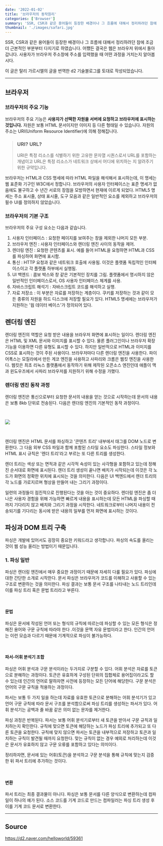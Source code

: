 ```yaml
---
date: '2022-01-02'
title: '브라우저의 동작원리'
categories: ['Browser']
summary: 'SSR, CSR과 같은 용어들이 등장한 배경이나 그 흐름에 대해서 정리하려던 참에 조금 더 근본적인 부분부터 다지기로 하였습니다. 어쨌든 결국은 웹은 브라우저 위에서 돌아갑니다. 사용자가 브라우저 주소창에 도네인 주소를 입력했을 때 어떤 과정을 거치는지 알아봅시다. 이 글은 탈리 가르시엘의 글을 번역한 d2 기술블로그를 토대로 작성되었습니다.'
thumbnail: './images/safari.jpg'
---
```


SSR, CSR과 같은 용어들이 등장한 배경이나 그 흐름에 대해서 정리하려던 참에 조금 더 근본적인 부분부터 다지기로 하였습니다. 어쨌든 결국은 웹은 브라우저 위에서 돌아갑니다. 사용자가 브라우저 주소창에 주소를 입력했을 때 어떤 과정을 거치는지 알아봅시다.

이 글은 탈리 가르시엘의 글을 번역한 d2 기술블로그를 토대로 작성되었습니다.

<hr />

## 브라우저

### 브라우저의 주요 기능

브라우저의 주요 기능은 **사용자가 선택한 자원을 서버에 요청하고 브라우저에 표시하는 것입니다.** 자원은 보통 HTML 문서이지만 이미지 등 다른 형태일 수 있습니다. 자원의 주소는 URI(Uniform Resource Identifier)에 의해 정해집니다.

> ### URI? URL?
>
> URI은 특정 리소스를 식별하기 위한 고유한 문자열 시퀀스로서 URL를 포함하는 개념이고 URL은 특정 리소스가 네트워크 상에서 어디에 위치하는 지 알려주기 위한 규약입니다.

브라우저는 HTML과 CSS 명세에 따라 HTML 파일을 해석해서 표시하는데, 이 명세는 웹 표준화 기구인 W3C에서 정합니다. 브라우저의 사용자 인터페이스는 표준 명세가 없음에도 불구하고 수 년간 서로의 장점을 모방하면서 현재에 이르게 되었다. HTML5 명세는 주소 표시줄, 상태 표시줄, 도구 모음과 같은 일반적인 요소를 제외하고 브라우저의 필수 UI를 정의하지 않았습니다.

### 브라우저의 기본 구조

브라우저의 주요 구성 요소는 다음과 같습니다.

1. 사용자 인터페이스 : 요청한 페이지를 보여주는 창을 제외한 나머지 모든 부분.
2. 브라우저 엔진 : 사용자 인터페이스와 렌더링 엔진 사이의 동작을 제어.
3. 렌더링 엔진 : 요청한 콘텐츠를 표시. 예를 들어 HTML을 요청하면 HTML과 CSS를 파싱하여 화면에 표시함.
4. 통신 : HTTP 요청과 같은 네트워크 호출에 사용됨. 이것은 플랫폼 독립적인 인터페이스이고 각 플랫폼 하부에서 실행됨.
5. UI 백엔드 : 콤보 박스와 창 같은 기본적인 장치를 그림. 플랫폼에서 명시하지 않은 일반적인 인터페이스로서, OS 사용자 인터페이스 체계를 사용.
6. 자바스크립트 해석기 : 자바스크립트 코드를 해석하고 실행.
7. 자료 저장소 : 이 부분은 자료를 저장하는 계층이다. 쿠키를 저장하는 것과 같이 모든 종류의 자원을 하드 디스크에 저장할 필요가 있다. HTML5 명세에는 브라우저가 지원하는 '웝 데이터 베이스'가 정의되어 있다.

## 렌더링 엔진

렌더링 엔진의 역할은 요청 받은 내용을 브라우저 화면에 표시하는 일이다. 렌더링 엔진은 HTML 및 XML 문서와 이미지를 표시할 수 있다. 물론 플러그인이나 브라우저 확장 기능을 이용하면 다른 유형도 표시할 수 있다. 하지만 일반적으로 HTML과 이미지를 CSS로 표시하는 것이 주된 사용이다. 브라우저마다 다른 렌더링 엔진을 사용한다. 파이어폭스는 모질라에서 만든 게코 엔진을 사용하고 사파리와 크롬은 웹킷 엔진을 사용한다. 웹킷은 최초 리눅스 플랫폼에서 동작하기 위해 제작된 오픈소스 엔진인데 애플이 맥과 윈도우즈에서 사파리 브라우저를 지원하기 위해 수정을 가했다.

### 렌더링 엔진 동작 과정

렌더링 엔진은 통신으로부터 요청한 문서의 내용을 얻는 것으로 시작하는데 문서의 내용은
보통 8kb 단위로 전송된다. 다음은 렌더링 엔진의 기본적인 동작 과정이다.

<br />

![](./images/render.png)

<br />

렌더링 엔진은 HTML 문서를 파싱하고 '콘텐츠 트리' 내부에서 태그를 DOM 노드로 변환한다. 그 다음 외부 CSS 파일과 함께 포함된 스타일 요소도 파싱한다. 스타일 정보와 HTML 표시 규칙은 '렌더 트리'라고 부르는 또 다른 트리를 생성한다.

렌더 트리는 색상 또는 면적과 같은 시각적 속성이 있는 사각형을 포함하고 있는데 정해진 순서대로 화면에 표시된다. 렌더 트리 생성이 끝나면 배치가 시작되는데 이것은 각 노드가 화면의 정확한 위치에 표시되는 것을 의미한다. 다음은 UI 백엔드에서 렌더 트리의 각 노드를 가로지르며 형상을 만들어 내는 그리기 과정이다.

일련의 과정들이 점진적으로 진행된다는 것을 아는 것이 중요하다. 렌더링 엔진은 좀 더 나은 사용자 경험을 위해 가능하면 빠르게 내용을 표시하는데 모든 HTML을 파싱할 때까지 기다리지 않고 배치와 그리기 과정을 시작한다. 네트워크로부터 나머지 내용이 전송되기를 기다리는 동시에 받은 내용의 일부를 먼저 화면에 표시하는 것이다.

## 파싱과 DOM 트리 구축

파싱은 개발에 있어서도 굉장히 중요한 키워드라고 생각합니다. 파싱의 속도를 올리는 것이 웹 성능 올리는 방법이기 때문입니다.

### 1. 파싱 일반

파싱은 렌더링 엔진에서 매우 중요한 과정이기 때문에 자세히 다룰 필요가 있다. 파싱에 대한 간단한 소개로 시작한다. 문서 파싱은 브라우저가 코드를 이해하고 사용할 수 있는 구조로 변환하는 것을 의미한다. 파싱 결과는 보통 문서 구조를 나타내는 노드 트리인데 이를 파싱 트리 혹은 문법 트리라고 부른다.

<br />

#### 문법

파싱은 문서에 작성된 언어 또는 형식의 규칙에 따르는데 파싱할 수 있는 모든 형식은 정해진 용어와 구문 규칙에 따라야 한다 .이것을 문맥 자유 문법이라고 한다. 인간의 언어는 이런 모습과 다르기 때문에 기계적으로 파싱이 불가능하다.

<br />

#### 파서-어휘 분석기 조합

파싱은 어휘 분석과 구문 분석이라는 두가지로 구분할 수 있다. 어휘 분석은 자료를 토큰으로 분해하는 과정이다. 토큰은 유효하게 구성된 단위의 집합체로 용어집이라고도 할 수 있는데 인간의 언어로 말하자면 사전에 등장하는 모든 단어에 해당한다. 구문 분석은 언어의 구문 규칙을 적용하는 과정이다.

파서는 보통 두 가지 일을 하는데 자료를 유효한 토큰으로 분해하는 어휘 분석기가 있고 언어 구문 규칙에 따라 문서 구조를 분석함으로써 파싱 트리를 생성하는 파서가 있다. 어휘 분석기는 공백과 줄 바꿈 같은 의미 없는 문자를 제거한다.

파싱 과정은 반복된다. 파서는 보통 어휘 분석기로부터 새 토큰을 받아서 구문 규칙과 일치하는지 확인한다. 규칙에 맞으면 토큰에 해당하는 노드가 파싱 트리에 추가되고 또 다른 토큰을 요청한다. 규칙에 맞지 않으면 파서는 토큰을 내부적으로 저장하고 토큰과 일치하는 규칙이 발견될 때까지 요청한다. 맞는 규칙이 없는 경우 예외로 처리하는데 이것은 문서가 유효하지 않고 구문 오류를 포함하고 있다는 의미이다.

정리하자면, 문서에 있는 어휘(토큰)을 분석하고 구문 분석을 통해 규칙에 맞는지 검증한 뒤 파서 트리에 추가하는 것이다.

<br />

#### 변환

파서 트리는 최종 결과물이 아니다. 파싱은 보통 문서를 다른 양식으로 변환하는데 컴파일이 하나의 예가 된다. 소스 코드를 기계 코드로 만드는 컴파일러는 파싱 트리 생성 후 이를 기계 코드 문서로 변환한다.

<hr />

## Source

https://d2.naver.com/helloworld/59361
